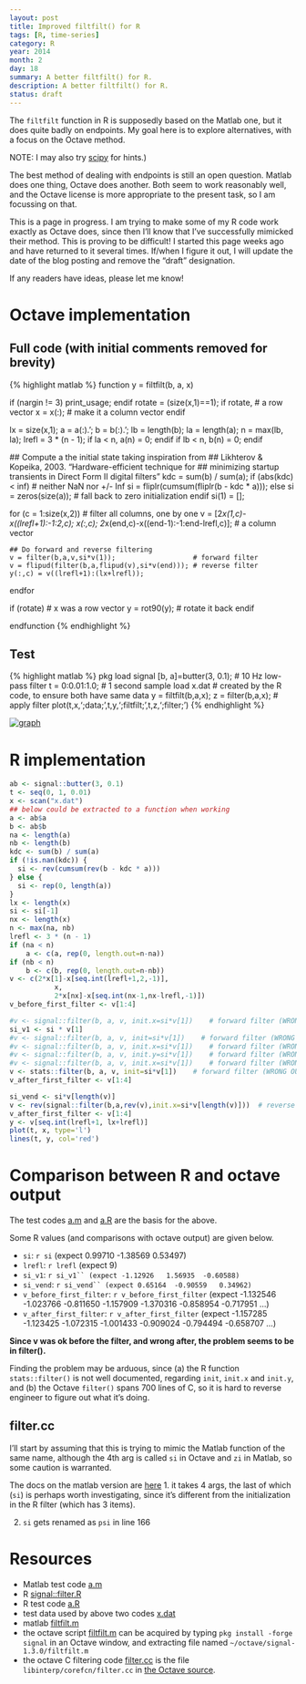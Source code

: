 ```yaml
---
layout: post
title: Improved filtfilt() for R
tags: [R, time-series]
category: R
year: 2014
month: 2
day: 18
summary: A better filtfilt() for R.
description: A better filtfilt() for R.
status: draft
---
```

The ``filtfilt`` function in R is supposedly based on the Matlab one, but it does quite badly on endpoints.  My goal here is to explore alternatives, with a focus on the Octave method.

NOTE: I may also try [scipy](http://wiki.scipy.org/Cookbook/FiltFilt) for hints.)

The best method of dealing with endpoints is still an open question.  Matlab does one thing, Octave does another.  Both seem to work reasonably well, and the Octave license is more appropriate to the present task, so I am focussing on that.

This is a page in progress.  I am trying to make some of my R code work exactly as Octave does, since then I'll know that I've successfully mimicked their method.  This is proving to be difficult!  I started this page weeks ago and have returned to it several times.  If/when I figure it out, I will update the date of the blog posting and remove the "draft" designation.

If any readers have ideas, please let me know!


# Octave implementation

## Full code (with initial comments removed for brevity)

{% highlight matlab %}
function y = filtfilt(b, a, x)

  if (nargin != 3)
    print_usage;
  endif
  rotate = (size(x,1)==1);
  if rotate,                    # a row vector
    x = x(:);                   # make it a column vector
  endif

  lx = size(x,1);
  a = a(:).';
  b = b(:).';
  lb = length(b);
  la = length(a);
  n = max(lb, la);
  lrefl = 3 * (n - 1);
  if la < n, a(n) = 0; endif
  if lb < n, b(n) = 0; endif

  ## Compute a the initial state taking inspiration from
  ## Likhterov & Kopeika, 2003. "Hardware-efficient technique for
  ##     minimizing startup transients in Direct Form II digital filters"
  kdc = sum(b) / sum(a);
  if (abs(kdc) < inf) # neither NaN nor +/- Inf
    si = fliplr(cumsum(fliplr(b - kdc * a)));
  else
    si = zeros(size(a)); # fall back to zero initialization
  endif
  si(1) = [];

  for (c = 1:size(x,2)) # filter all columns, one by one
    v = [2*x(1,c)-x((lrefl+1):-1:2,c); x(:,c);
         2*x(end,c)-x((end-1):-1:end-lrefl,c)]; # a column vector

    ## Do forward and reverse filtering
    v = filter(b,a,v,si*v(1));                   # forward filter
    v = flipud(filter(b,a,flipud(v),si*v(end))); # reverse filter
    y(:,c) = v((lrefl+1):(lx+lrefl));
  endfor

  if (rotate)                   # x was a row vector
    y = rot90(y);               # rotate it back
  endif

endfunction
{% endhighlight %}


## Test

{% highlight matlab %}
pkg load signal
[b, a]=butter(3, 0.1);                  # 10 Hz low-pass filter
t = 0:0.01:1.0;                         # 1 second sample
load x.dat # created by the R code, to ensure both have same data
y = filtfilt(b,a,x); z = filter(b,a,x); # apply filter
plot(t,x,';data;',t,y,';filtfilt;',t,z,';filter;')
{% endhighlight %}



[![graph]({{ site.url }}/assets/2014-02-19-filtfilt_octave-thumbnail.png)]({{ site.url }}/assets/2014-02-19-filtfilt_octave.png)

# R implementation

```r
ab <- signal::butter(3, 0.1)
t <- seq(0, 1, 0.01)
x <- scan("x.dat")
## below could be extracted to a function when working
a <- ab$a
b <- ab$b
na <- length(a)
nb <- length(b)
kdc <- sum(b) / sum(a)
if (!is.nan(kdc)) {
  si <- rev(cumsum(rev(b - kdc * a)))
} else {
  si <- rep(0, length(a))
}
lx <- length(x)
si <- si[-1]
nx <- length(x)
n <- max(na, nb)
lrefl <- 3 * (n - 1)
if (na < n)
    a <- c(a, rep(0, length.out=n-na))
if (nb < n)
    b <- c(b, rep(0, length.out=n-nb))
v <- c(2*x[1]-x[seq.int(lrefl+1,2,-1)],
           x,
           2*x[nx]-x[seq.int(nx-1,nx-lrefl,-1)])
v_before_first_filter <- v[1:4]

#v <- signal::filter(b, a, v, init.x=si*v[1])    # forward filter (WRONG OUTPUT)
si_v1 <- si * v[1]
#v <- signal::filter(b, a, v, init=si*v[1])    # forward filter (WRONG OUTPUT)
#v <- signal::filter(b, a, v, init.x=si*v[1])    # forward filter (WRONG OUTPUT)
#v <- signal::filter(b, a, v, init.y=si*v[1])    # forward filter (WRONG OUTPUT)
#v <- signal::filter(b, a, v, init.x=si*v[1])    # forward filter (WRONG OUTPUT)
v <- stats::filter(b, a, v, init=si*v[1])    # forward filter (WRONG OUTPUT)
v_after_first_filter <- v[1:4]

si_vend <- si*v[length(v)]
v <- rev(signal::filter(b,a,rev(v),init.x=si*v[length(v)]))  # reverse filter
v_after_first_filter <- v[1:4]
y <- v[seq.int(lrefl+1, lx+lrefl)]
plot(t, x, type='l')
lines(t, y, col='red')

```

# Comparison between R and octave output

The test codes [a.m]({{ site.url }}/assets/a_m.html) and [a.R]({{ site.url }}/assets/a_R.html) are the basis for the above.

Some R values (and comparisons with octave output) are given below.

* ``si``: `r si` (expect 0.99710  -1.38569   0.53497)
* ``lrefl``: `r lrefl` (expect 9)
* ``si_v1``: `r si_v1`` (expect -1.12926   1.56935  -0.60588)`
* ``si_vend``: `r si_vend`` (expect 0.65164  -0.90559   0.34962)`
* ``v_before_first_filter``: `r v_before_first_filter` (expect -1.132546  -1.023766  -0.811650  -1.157909  -1.370316  -0.858954  -0.717951  ...)
* ``v_after_first_filter``: `r v_after_first_filter` (expect -1.157285  -1.123425  -1.072315  -1.001433  -0.909024  -0.794494  -0.658707 ...)

**Since v was ok before the filter, and wrong after, the problem seems to be in filter().**

Finding the problem may be arduous, since (a) the R function ``stats::filter()`` is not well documented, regarding ``init``, ``init.x`` and ``init.y``, and (b) the Octave ``filter()`` spans 700 lines of C, so it is hard to reverse engineer to figure out what it's doing.



## filter.cc

I'll start by assuming that this is trying to mimic the Matlab function of the same name, although the 4th arg is called ``si`` in Octave and ``zi`` in Matlab, so some caution is warranted.

The docs on the matlab version are [here](http://www.mathworks.com/help/matlab/ref/filter.html)
1. it takes 4 args, the last of which (``si``) is perhaps worth investigating, since it's different from the initialization in the R filter (which has 3 items).

2. ``si`` gets renamed as ``psi`` in line 166


# Resources
* Matlab test code [a.m]({{ site.url }}/assets/a_m.html)
* R [signal::filter.R]({{ site.url }}/assets/stats_filter_R.html)
* R test code [a.R]({{ site.url }}/assets/a_R.html)
* test data used by above two codes [x.dat]({{ site.url }}/assets/x.dat)
* matlab [filtfilt.m]({{ site.url }}/assets/filtfilt_m_matlab.html) 
* the octave script [filtfilt.m]({{ site.url }}/assets/filtfilt_m.html)  can be acquired by typing ``pkg install -forge signal`` in an Octave window, and extracting file named ``~/octave/signal-1.3.0/filtfilt.m``
* the octave C filtering code [filter.cc]({{ site.url }}/assets/filter_cc.html) is the file ``libinterp/corefcn/filter.cc`` in [the Octave source](http://www.gnu.org/software/octave/download.html).


